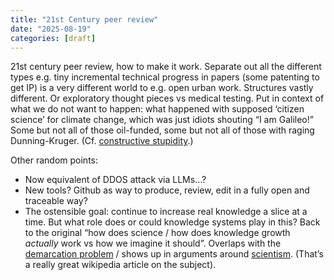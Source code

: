 ```yaml
---
title: "21st Century peer review"
date: "2025-08-19"
categories: [draft]
---
```


21st century peer review, how to make it work. Separate out all the different types e.g. tiny incremental technical progress in papers (some patenting to get IP) is a very different world to e.g. open urban work. Structures vastly different. Or exploratory thought pieces vs medical testing. Put in context of what we do not want to happen: what happened with supposed ‘citizen science’ for climate change, which was just idiots shouting “I am Galileo!” Some but not all of those oil-funded, some but not all of those with raging Dunning-Kruger. (Cf. [constructive stupidity](https://web.stanford.edu/~fukamit/schwartz-2008.pdf).) 

Other random points:

* Now equivalent of DDOS attack via LLMs...?
* New tools? Github as way to produce, review, edit in a fully open and traceable way?
* The ostensible goal: continue to increase real knowledge a slice at a time. But what role does or could knowledge systems play in this? Back to the original "how does science / how does knowledge growth *actually* work vs how we imagine it should". Overlaps with the [demarcation problem](https://en.wikipedia.org/wiki/Demarcation_problem) / shows up in arguments around [scientism](https://en.wikipedia.org/wiki/Scientism). (That's a really great wikipedia article on the subject).

